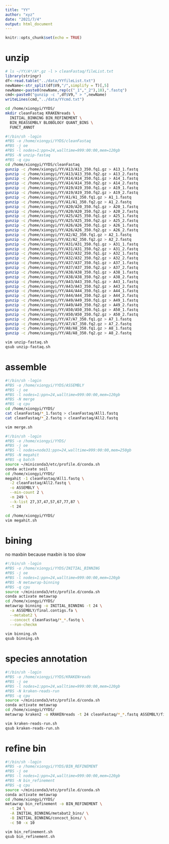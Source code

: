 ```yaml
---
title: "YY"
author: "xyz"
date: "2021/7/4"
output: html_document
---
```


```r
knitr::opts_chunk$set(echo = TRUE)
```

# unzip

```r
# ls ~/YY/A*/A*.gz -l > cleanFastaq/fileList.txt
library(stringr)
df<-read.table("../data/YYfileList.txt")
newName<-str_split(df$V9,"/",simplify = T)[,5]
newName<-paste0(newName,rep(c("_1","_2"),18),".fastq")
cmd<-paste0("gunzip -c ",df$V9," > ",newName)
writeLines(cmd,"../data/YYcmd.txt")
```

```bash
cd /home/xiongyi/YYDS/
mkdir cleanFastaq KRAKENreads \
  INITIAL_BINNING BIN_REFINEMENT \
  BIN_REASSEMBLY BLOBOLOGY QUANT_BINS \
  FUNCT_ANNOT

#!/bin/sh -login
#PBS -o /home/xiongyi/YYDS/cleanFastaq
#PBS -j oe
#PBS -l nodes=1:ppn=24,walltime=999:00:00,mem=120gb
#PBS -N unzip-fastaq
#PBS -q cpu 
cd /home/xiongyi/YYDS/cleanFastaq
gunzip -c /home/xiongyi/YY/A13/A13_350.fq1.gz > A13_1.fastq
gunzip -c /home/xiongyi/YY/A13/A13_350.fq2.gz > A13_2.fastq
gunzip -c /home/xiongyi/YY/A14/A14_350.fq1.gz > A14_1.fastq
gunzip -c /home/xiongyi/YY/A14/A14_350.fq2.gz > A14_2.fastq
gunzip -c /home/xiongyi/YY/A19/A19_350.fq1.gz > A19_1.fastq
gunzip -c /home/xiongyi/YY/A19/A19_350.fq2.gz > A19_2.fastq
gunzip -c /home/xiongyi/YY/A1/A1_350.fq1.gz > A1_1.fastq
gunzip -c /home/xiongyi/YY/A1/A1_350.fq2.gz > A1_2.fastq
gunzip -c /home/xiongyi/YY/A20/A20_350.fq1.gz > A20_1.fastq
gunzip -c /home/xiongyi/YY/A20/A20_350.fq2.gz > A20_2.fastq
gunzip -c /home/xiongyi/YY/A25/A25_350.fq1.gz > A25_1.fastq
gunzip -c /home/xiongyi/YY/A25/A25_350.fq2.gz > A25_2.fastq
gunzip -c /home/xiongyi/YY/A26/A26_350.fq1.gz > A26_1.fastq
gunzip -c /home/xiongyi/YY/A26/A26_350.fq2.gz > A26_2.fastq
gunzip -c /home/xiongyi/YY/A2/A2_350.fq1.gz > A2_1.fastq
gunzip -c /home/xiongyi/YY/A2/A2_350.fq2.gz > A2_2.fastq
gunzip -c /home/xiongyi/YY/A31/A31_350.fq1.gz > A31_1.fastq
gunzip -c /home/xiongyi/YY/A31/A31_350.fq2.gz > A31_2.fastq
gunzip -c /home/xiongyi/YY/A32/A32_350.fq1.gz > A32_1.fastq
gunzip -c /home/xiongyi/YY/A32/A32_350.fq2.gz > A32_2.fastq
gunzip -c /home/xiongyi/YY/A37/A37_350.fq1.gz > A37_1.fastq
gunzip -c /home/xiongyi/YY/A37/A37_350.fq2.gz > A37_2.fastq
gunzip -c /home/xiongyi/YY/A38/A38_350.fq1.gz > A38_1.fastq
gunzip -c /home/xiongyi/YY/A38/A38_350.fq2.gz > A38_2.fastq
gunzip -c /home/xiongyi/YY/A43/A43_350.fq1.gz > A43_1.fastq
gunzip -c /home/xiongyi/YY/A43/A43_350.fq2.gz > A43_2.fastq
gunzip -c /home/xiongyi/YY/A44/A44_350.fq1.gz > A44_1.fastq
gunzip -c /home/xiongyi/YY/A44/A44_350.fq2.gz > A44_2.fastq
gunzip -c /home/xiongyi/YY/A49/A49_350.fq1.gz > A49_1.fastq
gunzip -c /home/xiongyi/YY/A49/A49_350.fq2.gz > A49_2.fastq
gunzip -c /home/xiongyi/YY/A50/A50_350.fq1.gz > A50_1.fastq
gunzip -c /home/xiongyi/YY/A50/A50_350.fq2.gz > A50_2.fastq
gunzip -c /home/xiongyi/YY/A7/A7_350.fq1.gz > A7_1.fastq
gunzip -c /home/xiongyi/YY/A7/A7_350.fq2.gz > A7_2.fastq
gunzip -c /home/xiongyi/YY/A8/A8_350.fq1.gz > A8_1.fastq
gunzip -c /home/xiongyi/YY/A8/A8_350.fq2.gz > A8_2.fastq

vim unzip-fastaq.sh
qsub unzip-fastaq.sh
```

# assemble

```bash
#!/bin/sh -login
#PBS -o /home/xiongyi/YYDS/ASSEMBLY
#PBS -j oe
#PBS -l nodes=1:ppn=24,walltime=999:00:00,mem=120gb
#PBS -N merge
#PBS -q cpu
cd /home/xiongyi/YYDS/
cat cleanFastaq/*_1.fastq > cleanFastaq/All1.fastq
cat cleanFastaq/*_2.fastq > cleanFastaq/All2.fastq

vim merge.sh

#!/bin/sh -login
#PBS -o /home/xiongyi/YYDS/
#PBS -j oe
#PBS -l nodes=node31:ppn=24,walltime=999:00:00,mem=250gb
#PBS -N megahit
#PBS -q batch
source ~/miniconda3/etc/profile.d/conda.sh
conda activate soil
cd /home/xiongyi/YYDS/
megahit -1 cleanFastaq/All1.fastq \
  -2 cleanFastaq/All2.fastq \
  -o ASSEMBLY \
  --min-count 2 \
  -m 249 \
  --k-list 27,37,47,57,67,77,87 \
  -t 24

cd /home/xiongyi/YYDS/
vim megahit.sh
```

# bining

no maxbin because maxbin is too slow

```bash
#!/bin/sh -login
#PBS -o /home/xiongyi/YYDS/INITIAL_BINNING
#PBS -j oe
#PBS -l nodes=1:ppn=24,walltime=999:00:00,mem=120gb
#PBS -N metawrap-binning
#PBS -q cpu
source ~/miniconda3/etc/profile.d/conda.sh
conda activate metawrap
cd /home/xiongyi/YYDS/
metawrap binning -o INITIAL_BINNING -t 24 \
  -a ASSEMBLY/final.contigs.fa \
  --metabat2 \
  --concoct cleanFastaq/*_*.fastq \
  --run-checkm
  
vim binning.sh 
qsub binning.sh
```

# species annotation

```bash
#!/bin/sh -login
#PBS -o /home/xiongyi/YYDS/KRAKENreads
#PBS -j oe
#PBS -l nodes=1:ppn=24,walltime=999:00:00,mem=120gb
#PBS -N kraken-reads-run
#PBS -q cpu
source ~/miniconda3/etc/profile.d/conda.sh
conda activate metawrap
cd /home/xiongyi/YYDS/
metawrap kraken2 -o KRAKENreads -t 24 cleanFastaq/*_*.fastq ASSEMBLY/final.contigs.fa

vim kraken-reads-run.sh 
qsub kraken-reads-run.sh
```

# refine bin

```bash
#!/bin/sh -login
#PBS -o /home/xiongyi/YYDS/BIN_REFINEMENT
#PBS -j oe
#PBS -l nodes=1:ppn=24,walltime=999:00:00,mem=120gb
#PBS -N bin_refinement
#PBS -q cpu
source ~/miniconda3/etc/profile.d/conda.sh
conda activate metawrap
cd /home/xiongyi/YYDS/
metawrap bin_refinement -o BIN_REFINEMENT \
  -t 24 \
  -A INITIAL_BINNING/metabat2_bins/ \
  -B INITIAL_BINNING/concoct_bins/ \
  -c 50 -x 10

vim bin_refinement.sh 
qsub bin_refinement.sh
```
